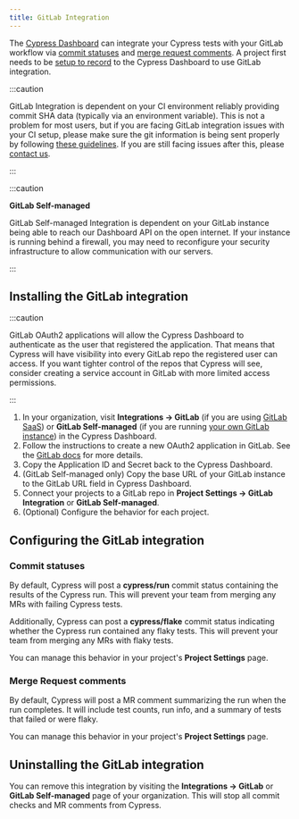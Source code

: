 ```yaml
---
title: GitLab Integration
---
```


The [Cypress Dashboard](https://on.cypress.io/dashboard) can integrate your
Cypress tests with your GitLab workflow via [commit statuses](#Commit-statuses)
and [merge request comments](#Merge-Request-comments). A project first needs to
be [setup to record](/guides/dashboard/projects) to the Cypress Dashboard to use
GitLab integration.

:::caution

GitLab Integration is dependent on your CI environment reliably providing commit
SHA data (typically via an environment variable). This is not a problem for most
users, but if you are facing GitLab integration issues with your CI setup,
please make sure the git information is being sent properly by following
[these guidelines](/guides/continuous-integration/introduction#Git-information).
If you are still facing issues after this, please
[contact us](mailto:hello@cypress.io).

:::

:::caution

<strong class="alert-header"><Icon name="exclamation-triangle"></Icon> GitLab
Self-managed</strong>

GitLab Self-managed Integration is dependent on your GitLab instance being able
to reach our Dashboard API on the open internet. If your instance is running
behind a firewall, you may need to reconfigure your security infrastructure to
allow communication with our servers.

:::

## Installing the GitLab integration

:::caution

GitLab OAuth2 applications will allow the Cypress Dashboard to authenticate as
the user that registered the application. That means that Cypress will have
visibility into every GitLab repo the registered user can access. If you want
tighter control of the repos that Cypress will see, consider creating a service
account in GitLab with more limited access permissions.

:::

1. In your organization, visit **Integrations → GitLab** (if you are using
   [GitLab SaaS](https://docs.gitlab.com/ee/subscriptions/gitlab_com/)) or
   **GitLab Self-managed** (if you are running
   [your own GitLab instance](https://docs.gitlab.com/ee/subscriptions/self_managed/))
   in the Cypress Dashboard.
2. Follow the instructions to create a new OAuth2 application in GitLab. See the
   [GitLab docs](https://docs.gitlab.com/ee/integration/oauth_provider.html#adding-an-application-through-the-profile)
   for more details.
3. Copy the Application ID and Secret back to the Cypress Dashboard.
4. (GitLab Self-managed only) Copy the base URL of your GitLab instance to the
   GitLab URL field in Cypress Dashboard.
5. Connect your projects to a GitLab repo in **Project Settings → GitLab
   Integration** or **GitLab Self-managed**.
6. (Optional) Configure the behavior for each project.

## Configuring the GitLab integration

### Commit statuses

By default, Cypress will post a **cypress/run** commit status containing the
results of the Cypress run. This will prevent your team from merging any MRs
with failing Cypress tests.

Additionally, Cypress can post a **cypress/flake** commit status indicating
whether the Cypress run contained any flaky tests. This will prevent your team
from merging any MRs with flaky tests.

You can manage this behavior in your project's **Project Settings** page.

### Merge Request comments

By default, Cypress will post a MR comment summarizing the run when the run
completes. It will include test counts, run info, and a summary of tests that
failed or were flaky.

You can manage this behavior in your project's **Project Settings** page.

## Uninstalling the GitLab integration

You can remove this integration by visiting the **Integrations → GitLab** or
**GitLab Self-managed** page of your organization. This will stop all commit
checks and MR comments from Cypress.
